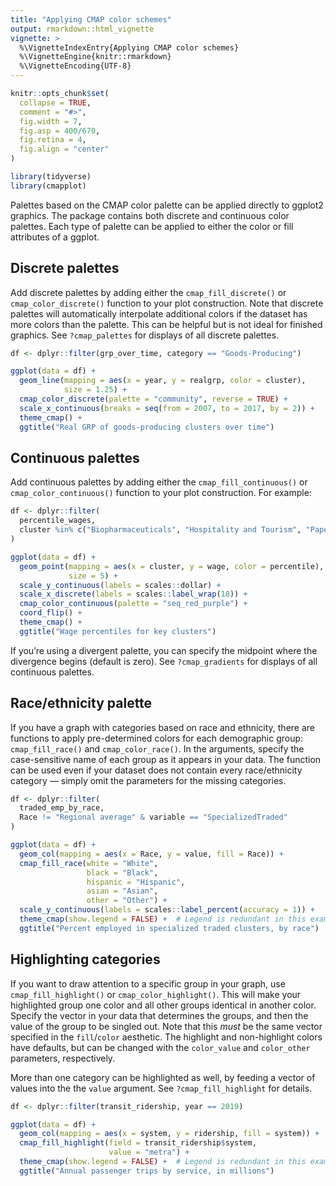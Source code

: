```yaml
---
title: "Applying CMAP color schemes"
output: rmarkdown::html_vignette
vignette: >
  %\VignetteIndexEntry{Applying CMAP color schemes}
  %\VignetteEngine{knitr::rmarkdown}
  %\VignetteEncoding{UTF-8}
---
```


```r
knitr::opts_chunk$set(
  collapse = TRUE,
  comment = "#>",
  fig.width = 7,
  fig.asp = 400/670,
  fig.retina = 4,
  fig.align = "center"
)

library(tidyverse)
library(cmapplot)
```

Palettes based on the CMAP color palette can be applied directly to ggplot2 graphics. The package contains both discrete and continuous color palettes. Each type of palette can be applied to either the color or fill attributes of a ggplot.


## Discrete palettes

Add discrete palettes by adding either the `cmap_fill_discrete()` or `cmap_color_discrete()` function to your plot construction. Note that discrete palettes will automatically interpolate additional colors if the dataset has more colors than the palette. This can be helpful but is not ideal for finished graphics. See `?cmap_palettes` for displays of all discrete palettes.

```r
df <- dplyr::filter(grp_over_time, category == "Goods-Producing")

ggplot(data = df) +
  geom_line(mapping = aes(x = year, y = realgrp, color = cluster), 
            size = 1.25) +
  cmap_color_discrete(palette = "community", reverse = TRUE) +
  scale_x_continuous(breaks = seq(from = 2007, to = 2017, by = 2)) +
  theme_cmap() +
  ggtitle("Real GRP of goods-producing clusters over time")
```


## Continuous palettes

Add continuous palettes by adding either the `cmap_fill_continuous()` or `cmap_color_continuous()` function to your plot construction. For example:

```r
df <- dplyr::filter(
  percentile_wages,
  cluster %in% c("Biopharmaceuticals", "Hospitality and Tourism", "Paper and Packaging")
)

ggplot(data = df) +
  geom_point(mapping = aes(x = cluster, y = wage, color = percentile),
             size = 5) +
  scale_y_continuous(labels = scales::dollar) +
  scale_x_discrete(labels = scales::label_wrap(18)) +
  cmap_color_continuous(palette = "seq_red_purple") +
  coord_flip() +
  theme_cmap() +
  ggtitle("Wage percentiles for key clusters")
```

If you're using a divergent palette, you can specify the midpoint where the divergence begins (default is zero). See `?cmap_gradients` for displays of all continuous palettes.


## Race/ethnicity palette

If you have a graph with categories based on race and ethnicity, there are functions to apply pre-determined colors for each demographic group: `cmap_fill_race()` and `cmap_color_race()`. In the arguments, specify the case-sensitive name of each group as it appears in your data. The function can be used even if your dataset does not contain every race/ethnicity category — simply omit the parameters for the missing categories.

```r
df <- dplyr::filter(
  traded_emp_by_race,
  Race != "Regional average" & variable == "SpecializedTraded"
)

ggplot(data = df) +
  geom_col(mapping = aes(x = Race, y = value, fill = Race)) +
  cmap_fill_race(white = "White",
                 black = "Black",
                 hispanic = "Hispanic",
                 asian = "Asian",
                 other = "Other") +
  scale_y_continuous(labels = scales::label_percent(accuracy = 1)) +
  theme_cmap(show.legend = FALSE) +  # Legend is redundant in this example
  ggtitle("Percent employed in specialized traded clusters, by race")
```


## Highlighting categories

If you want to draw attention to a specific group in your graph, use `cmap_fill_highlight()` or `cmap_color_highlight()`. This will make your highlighted group one color and all other groups identical in another color. Specify the vector in your data that determines the groups, and then the value of the group to be singled out. Note that this *must* be the same vector specified in the `fill`/`color` aesthetic. The highlight and non-highlight colors have defaults, but can be changed with the `color_value` and `color_other` parameters, respectively. 

More than one category can be highlighted as well, by feeding a vector of values into the the `value` argument. See `?cmap_fill_highlight` for details.

```r
df <- dplyr::filter(transit_ridership, year == 2019)

ggplot(data = df) +
  geom_col(mapping = aes(x = system, y = ridership, fill = system)) +
  cmap_fill_highlight(field = transit_ridership$system,
                      value = "metra") +
  theme_cmap(show.legend = FALSE) +  # Legend is redundant in this example
  ggtitle("Annual passenger trips by service, in millions")
```
